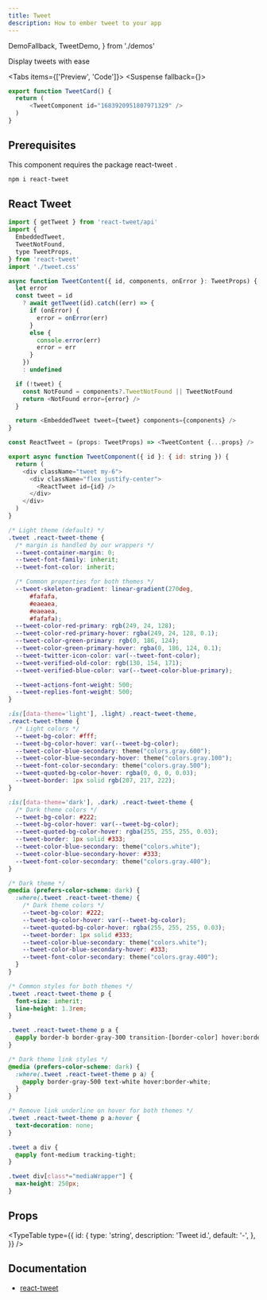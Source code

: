 ```yaml
---
title: Tweet
description: How to ember tweet to your app
---
```


  DemoFallback,
  TweetDemo,
} from './demos'

Display tweets with ease

<Tabs items={['Preview', 'Code']}>
  <Tab value="Preview">
  <Suspense fallback={<DemoFallback/>}>
    <TweetDemo />
  </Suspense>
  </Tab>
  <Tab value="Code">
  ```js
  export function TweetCard() {
    return (
        <TweetComponent id="1683920951807971329" />
    )
  }
  ```
  </Tab>
</Tabs>

## Prerequisites

This component requires the package react-tweet .

```sh
npm i react-tweet
```

## React Tweet

```js title="tweet.tsx"
import { getTweet } from 'react-tweet/api'
import {
  EmbeddedTweet,
  TweetNotFound,
  type TweetProps,
} from 'react-tweet'
import './tweet.css'

async function TweetContent({ id, components, onError }: TweetProps) {
  let error
  const tweet = id
    ? await getTweet(id).catch((err) => {
      if (onError) {
        error = onError(err)
      }
      else {
        console.error(err)
        error = err
      }
    })
    : undefined

  if (!tweet) {
    const NotFound = components?.TweetNotFound || TweetNotFound
    return <NotFound error={error} />
  }

  return <EmbeddedTweet tweet={tweet} components={components} />
}

const ReactTweet = (props: TweetProps) => <TweetContent {...props} />

export async function TweetComponent({ id }: { id: string }) {
  return (
    <div className="tweet my-6">
      <div className="flex justify-center">
        <ReactTweet id={id} />
      </div>
    </div>
  )
}
```

```css title="tweet.css"
/* Light theme (default) */
.tweet .react-tweet-theme {
  /* margin is handled by our wrappers */
  --tweet-container-margin: 0;
  --tweet-font-family: inherit;
  --tweet-font-color: inherit;

  /* Common properties for both themes */
  --tweet-skeleton-gradient: linear-gradient(270deg,
      #fafafa,
      #eaeaea,
      #eaeaea,
      #fafafa);
  --tweet-color-red-primary: rgb(249, 24, 128);
  --tweet-color-red-primary-hover: rgba(249, 24, 128, 0.1);
  --tweet-color-green-primary: rgb(0, 186, 124);
  --tweet-color-green-primary-hover: rgba(0, 186, 124, 0.1);
  --tweet-twitter-icon-color: var(--tweet-font-color);
  --tweet-verified-old-color: rgb(130, 154, 171);
  --tweet-verified-blue-color: var(--tweet-color-blue-primary);

  --tweet-actions-font-weight: 500;
  --tweet-replies-font-weight: 500;
}

:is([data-theme='light'], .light) .react-tweet-theme,
.react-tweet-theme {
  /* Light colors */
  --tweet-bg-color: #fff;
  --tweet-bg-color-hover: var(--tweet-bg-color);
  --tweet-color-blue-secondary: theme("colors.gray.600");
  --tweet-color-blue-secondary-hover: theme("colors.gray.100");
  --tweet-font-color-secondary: theme("colors.gray.500");
  --tweet-quoted-bg-color-hover: rgba(0, 0, 0, 0.03);
  --tweet-border: 1px solid rgb(207, 217, 222);
}

:is([data-theme='dark'], .dark) .react-tweet-theme {
  /* Dark theme colors */
  --tweet-bg-color: #222;
  --tweet-bg-color-hover: var(--tweet-bg-color);
  --tweet-quoted-bg-color-hover: rgba(255, 255, 255, 0.03);
  --tweet-border: 1px solid #333;
  --tweet-color-blue-secondary: theme("colors.white");
  --tweet-color-blue-secondary-hover: #333;
  --tweet-font-color-secondary: theme("colors.gray.400");
}

/* Dark theme */
@media (prefers-color-scheme: dark) {
  :where(.tweet .react-tweet-theme) {
    /* Dark theme colors */
    --tweet-bg-color: #222;
    --tweet-bg-color-hover: var(--tweet-bg-color);
    --tweet-quoted-bg-color-hover: rgba(255, 255, 255, 0.03);
    --tweet-border: 1px solid #333;
    --tweet-color-blue-secondary: theme("colors.white");
    --tweet-color-blue-secondary-hover: #333;
    --tweet-font-color-secondary: theme("colors.gray.400");
  }
}

/* Common styles for both themes */
.tweet .react-tweet-theme p {
  font-size: inherit;
  line-height: 1.3rem;
}

.tweet .react-tweet-theme p a {
  @apply border-b border-gray-300 transition-[border-color] hover:border-gray-600;
}

/* Dark theme link styles */
@media (prefers-color-scheme: dark) {
  :where(.tweet .react-tweet-theme p a) {
    @apply border-gray-500 text-white hover:border-white;
  }
}

/* Remove link underline on hover for both themes */
.tweet .react-tweet-theme p a:hover {
  text-decoration: none;
}

.tweet a div {
  @apply font-medium tracking-tight;
}

.tweet div[class*="mediaWrapper"] {
  max-height: 250px;
}
```

## Props

<TypeTable
  type={{
    id: {
      type: 'string',
      description: 'Tweet id.',
      default: '-',
    },
  }}
/>

## Documentation

 - [react-tweet](https://react-tweet.vercel.app/next)

